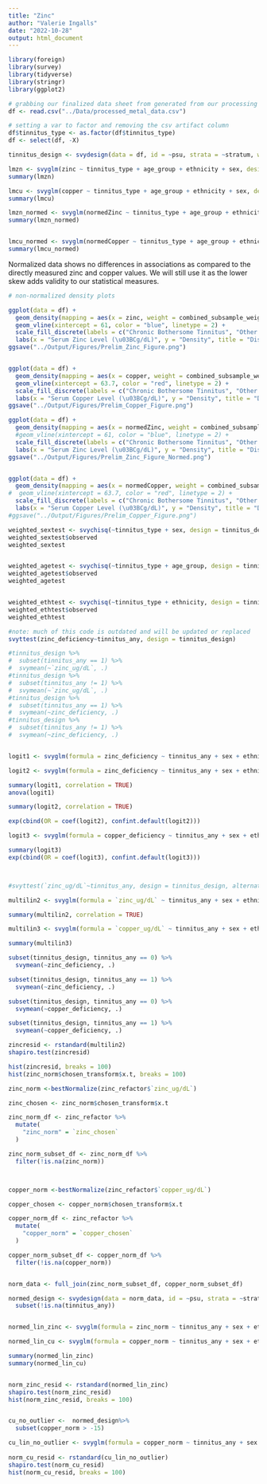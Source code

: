 ```yaml
---
title: "Zinc"
author: "Valerie Ingalls"
date: "2022-10-28"
output: html_document
---
```


```r
library(foreign)
library(survey)
library(tidyverse)
library(stringr)
library(ggplot2)
```


```r
# grabbing our finalized data sheet from generated from our processing script earlier
df <- read.csv("../Data/processed_metal_data.csv")
```


```r
# setting a var to factor and removing the csv artifact column
df$tinnitus_type <- as.factor(df$tinnitus_type)
df <- select(df, -X)
```


```r
tinnitus_design <- svydesign(data = df, id = ~psu, strata = ~stratum, weights = ~combined_subsample_weight, nest = TRUE)
```


```r
lmzn <- svyglm(zinc ~ tinnitus_type + age_group + ethnicity + sex, design = tinnitus_design)
summary(lmzn)

lmcu <- svyglm(copper ~ tinnitus_type + age_group + ethnicity + sex, design = tinnitus_design)
summary(lmcu)

lmzn_normed <- svyglm(normedZinc ~ tinnitus_type + age_group + ethnicity + sex, design = tinnitus_design)
summary(lmzn_normed)


lmcu_normed <- svyglm(normedCopper ~ tinnitus_type + age_group + ethnicity + sex, design = tinnitus_design)
summary(lmcu_normed)

```


Normalized data shows no differences in associations as compared to the directly measured zinc and copper values. We will still use it as the lower skew adds validity to our statistical measures.




```r
# non-normalized density plots

ggplot(data = df) +
  geom_density(mapping = aes(x = zinc, weight = combined_subsample_weight, fill = tinnitus_type), alpha = .5) +
  geom_vline(xintercept = 61, color = "blue", linetype = 2) +
  scale_fill_discrete(labels = c("Chronic Bothersome Tinnitus", "Other Tinnitus", "No Tinnitus")) +
  labs(x = "Serum Zinc Level (\u03BCg/dL)", y = "Density", title = "Distribution of Serum Zinc Levels by Tinnitus Type", fill = "Tinnitus Type")
ggsave("../Output/Figures/Prelim_Zinc_Figure.png")


ggplot(data = df) +
  geom_density(mapping = aes(x = copper, weight = combined_subsample_weight, fill = tinnitus_type), alpha = .5) +
  geom_vline(xintercept = 63.7, color = "red", linetype = 2) +
  scale_fill_discrete(labels = c("Chronic Bothersome Tinnitus", "Other Tinnitus", "No Tinnitus")) +
  labs(x = "Serum Copper Level (\u03BCg/dL)", y = "Density", title = "Distribution of Serum Copper Levels by Tinnitus Type", fill = "Tinnitus Type")
ggsave("../Output/Figures/Prelim_Copper_Figure.png")

```






```r
ggplot(data = df) +
  geom_density(mapping = aes(x = normedZinc, weight = combined_subsample_weight, fill = tinnitus_type), alpha = .5) +
  #geom_vline(xintercept = 61, color = "blue", linetype = 2) +
  scale_fill_discrete(labels = c("Chronic Bothersome Tinnitus", "Other Tinnitus", "No Tinnitus")) +
  labs(x = "Serum Zinc Level (\u03BCg/dL)", y = "Density", title = "Distribution of Serum Zinc Levels by Tinnitus Type", fill = "Tinnitus Type")
ggsave("../Output/Figures/Prelim_Zinc_Figure_Normed.png")


ggplot(data = df) +
  geom_density(mapping = aes(x = normedCopper, weight = combined_subsample_weight, fill = tinnitus_type), alpha = .5) +
#  geom_vline(xintercept = 63.7, color = "red", linetype = 2) +
  scale_fill_discrete(labels = c("Chronic Bothersome Tinnitus", "Other Tinnitus", "No Tinnitus")) +
  labs(x = "Serum Copper Level (\u03BCg/dL)", y = "Density", title = "Distribution of Serum Copper Levels by Tinnitus Type", fill = "Tinnitus Type")
#ggsave("../Output/Figures/Prelim_Copper_Figure.png")
```










```r
weighted_sextest <- svychisq(~tinnitus_type + sex, design = tinnitus_design)
weighted_sextest$observed
weighted_sextest


weighted_agetest <- svychisq(~tinnitus_type + age_group, design = tinnitus_design)
weighted_agetest$observed
weighted_agetest


weighted_ethtest <- svychisq(~tinnitus_type + ethnicity, design = tinnitus_design)
weighted_ethtest$observed
weighted_ethtest
```


```r

#note: much of this code is outdated and will be updated or replaced
svyttest(zinc_deficiency~tinnitus_any, design = tinnitus_design)

#tinnitus_design %>%
#  subset(tinnitus_any == 1) %>%
#  svymean(~`zinc_ug/dL`, .)
#tinnitus_design %>%
#  subset(tinnitus_any != 1) %>%
#  svymean(~`zinc_ug/dL`, .)
#tinnitus_design %>%
#  subset(tinnitus_any == 1) %>%
#  svymean(~zinc_deficiency, .)
#tinnitus_design %>%
#  subset(tinnitus_any != 1) %>%
#  svymean(~zinc_deficiency, .)


logit1 <- svyglm(formula = zinc_deficiency ~ tinnitus_any + sex + ethnicity + speech_in_noise + non_work_noise + firearms + work_noise + age_group, family = quasibinomial, design = tinnitus_design, na.action = na.omit)

logit2 <- svyglm(formula = zinc_deficiency ~ tinnitus_any + sex + ethnicity + age_group + speech_in_noise, family = quasibinomial, design = tinnitus_design, na.action = na.omit)

summary(logit1, correlation = TRUE)
anova(logit1)

summary(logit2, correlation = TRUE)

exp(cbind(OR = coef(logit2), confint.default(logit2)))

logit3 <- svyglm(formula = copper_deficiency ~ tinnitus_any + sex + ethnicity + age_group + speech_in_noise, family = quasibinomial, design = tinnitus_design, na.action = na.omit)

summary(logit3)
exp(cbind(OR = coef(logit3), confint.default(logit3)))



#svyttest(`zinc_ug/dL`~tinnitus_any, design = tinnitus_design, alternative = "two.sided", paired = TRUE, conf.level = .95)

multilin2 <- svyglm(formula = `zinc_ug/dL` ~ tinnitus_any + sex + ethnicity + age_group + speech_in_noise, design = tinnitus_design, na.action = na.omit)

summary(multilin2, correlation = TRUE)

multilin3 <- svyglm(formula = `copper_ug/dL` ~ tinnitus_any + sex + ethnicity + age_group + speech_in_noise, design = tinnitus_design, na.action = na.omit)

summary(multilin3)


```


```r
subset(tinnitus_design, tinnitus_any == 0) %>%
  svymean(~zinc_deficiency, .)

subset(tinnitus_design, tinnitus_any == 1) %>%
  svymean(~zinc_deficiency, .)

subset(tinnitus_design, tinnitus_any == 0) %>%
  svymean(~copper_deficiency, .)

subset(tinnitus_design, tinnitus_any == 1) %>%
  svymean(~copper_deficiency, .)

```


```r
zincresid <- rstandard(multilin2)
shapiro.test(zincresid)

hist(zincresid, breaks = 100)
hist(zinc_norm$chosen_transform$x.t, breaks = 100)

zinc_norm <-bestNormalize(zinc_refactor$`zinc_ug/dL`)

zinc_chosen <- zinc_norm$chosen_transform$x.t

zinc_norm_df <- zinc_refactor %>%
  mutate(
    "zinc_norm" = `zinc_chosen`
  )

zinc_norm_subset_df <- zinc_norm_df %>%
  filter(!is.na(zinc_norm))



copper_norm <-bestNormalize(zinc_refactor$`copper_ug/dL`)

copper_chosen <- copper_norm$chosen_transform$x.t

copper_norm_df <- zinc_refactor %>%
  mutate(
    "copper_norm" = `copper_chosen`
  )

copper_norm_subset_df <- copper_norm_df %>%
  filter(!is.na(copper_norm))


norm_data <- full_join(zinc_norm_subset_df, copper_norm_subset_df)

normed_design <- svydesign(data = norm_data, id = ~psu, strata = ~stratum, weights = ~combined_subsample_weight, nest = TRUE) %>%
  subset(!is.na(tinnitus_any))


normed_lin_zinc <- svyglm(formula = zinc_norm ~ tinnitus_any + sex + ethnicity + age_yrs, design = normed_design, na.action = na.omit)

normed_lin_cu <- svyglm(formula = copper_norm ~ tinnitus_any + sex + ethnicity + age_yrs, design = normed_design, na.action = na.omit)

summary(normed_lin_zinc)
summary(normed_lin_cu)


norm_zinc_resid <- rstandard(normed_lin_zinc)
shapiro.test(norm_zinc_resid)
hist(norm_zinc_resid, breaks = 100)


cu_no_outlier <-  normed_design%>%
  subset(copper_norm > -15)

cu_lin_no_outlier <- svyglm(formula = copper_norm ~ tinnitus_any + sex + ethnicity + age_yrs, design = cu_no_outlier, na.action = na.omit)
  
norm_cu_resid <- rstandard(cu_lin_no_outlier)
shapiro.test(norm_cu_resid)
hist(norm_cu_resid, breaks = 100)

```